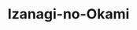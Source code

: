 ---
title: "Izanagi-no-Okami"
slug: "izanagi-no-okami"
arcana: "World"

image: "./Izanagi-no-Okami.jpg"

phys: "resist"
gun: "resist"
fire: "resist"
ice: "resist"
elec: "resist"
wind: "resist"
psy: "resist"
nuke: "resist"
bless: ""
curse: ""
---